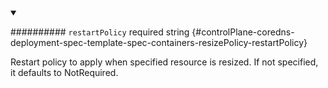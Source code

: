 
<details className="config-field" data-expandable="false" open>
<summary>

########## `restartPolicy` <span className="config-field-required" data-required="false">required</span> <span className="config-field-type">string</span> <span className="config-field-default"></span> <span className="config-field-enum"></span> {#controlPlane-coredns-deployment-spec-template-spec-containers-resizePolicy-restartPolicy}

Restart policy to apply when specified resource is resized.
If not specified, it defaults to NotRequired.

</summary>



</details>
